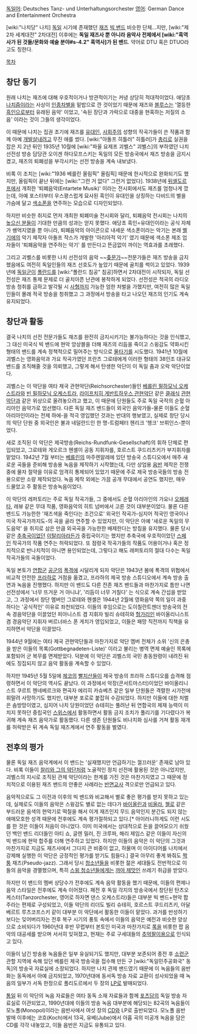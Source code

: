 [[독일어]]: Deutsches Tanz- und Unterhaltungsorchester
[[영어]]: German Dance and Entertainment Orchestra

[wiki:"나치당" 나치] [[독일]] 시기에 존재했던 [[재즈]] [[빅 밴드]] 비슷한 단체...지만, [wiki:"제2차 세계대전" 2차대전] 이후에는 '''독일 재즈사 뿐 아니라 음악사 전체에서 [wiki:"흑역사가 된 것들/문화와 예술 분야#s-4.2" 흑역사]가 된 밴드'''. 약어로 DTU 혹은 DTUO라고도 칭한다.

[[목차]]

== 창단 동기 ==
원래 나치는 재즈에 대해 우호적이거나 방관적이기는 커녕 상당히 적대적이었다. 애당초 [[나치즘]]이라는 사상이 [[인종차별]]을 밑밥으로 깐 것이었기 때문에 재즈와 [[블루스]]는 '열등한 [[흑인]]으로부터 유래된 음악' 이었고, '속된 장단과 가락으로 대중을 현혹하는 저질의 소음' 이라는 것이 그들의 생각이었다.

이 때문에 나치는 집권 초기에 재즈를 [[유대인]], [[사회주의]] 성향의 작곡가들이 쓴 작품과 함께 아예 [[개발살]]내려고 무진 애를 썼다. [wiki:"아돌프 히틀러" 히틀러]가 [[총리]]로 실권을 잡은 지 2년 뒤인 1935년 10월에 [wiki:"파울 요제프 괴벨스" 괴벨스]의 부하였던 나치 선전성 방송 담당관 오이겐 하다모프스키는 독일의 모든 방송국에서 재즈 방송을 금지시켰고, 재즈의 퇴폐성을 부각시키는 선전 방송을 계속 내보냈다.

비록 이 조치는 [wiki:"1936 베를린 올림픽" 올림픽] 때문에 한시적으로 완화되기도 했지만, 올림픽이 끝난 뒤에는 [wiki:"그런 거 없다" 그런거 없었다]. 1938년에 [[뒤셀도르프]]에서 개최한 '퇴폐음악(Entartete Musik)' 이라는 전시회에서도 재즈를 엄청나게 깠는데, 아예 포스터부터 우스꽝스럽게 묘사된 흑인이 유대인을 상징하는 다비드의 별을 가슴에 달고 [[색소폰]]을 연주하는 모습으로 디자인되었다.

하지만 비슷한 취지로 먼저 개최한 퇴폐미술 전시회와 달리, 퇴폐음악 전시회는 나치의 [[높으신 분들]]이 기대한 만큼의 성과는 얻지 못했다. 애당초 흑인=유대인이라는 공식 자체가 쌩억지였을 뿐 아니라, 퇴폐음악의 아이콘으로 내세운 색소폰이라는 악기는 본래 [[벨기에]]의 악기 제작자 아돌프 작스가 개발한 '아리아적 악기' 였기 때문에 색소폰 제조 업자들이 '퇴폐음악을 연주하는 악기' 를 만든다고 뜬금없이 까이는 역효과를 초래했다.

그리고 괴벨스를 비롯한 나치 선전성의 음악 ~~[[좆문가]]~~전문가들은 재즈 방송을 금지했음에도 여전히 독일인들의 재즈 선호도가 높았기 때문에 골치를 썩이고 있었다. 1939년에 [[독일군]]이 [[폴란드]]를 [wiki:"폴란드 침공" 침공]하면서 2차대전이 시작되자, 독일 선전성은 재즈 통제 문제로 더 골치아픈 난관에 봉착하게 되었다. 선전성은 적국의 라디오 방송 청취를 금하고 발각될 시 [[사형]]까지 가능한 엄한 처벌을 가했지만, 여전히 많은 독일인들이 몰래 적국 방송을 청취했고 그 과정에서 방송을 타고 나오던 재즈의 인기도 계속 유지되었다.

== 창단과 활동 ==
결국 나치의 선전 전문가들도 재즈를 완전히 금지시키기는 불가능하다는 것을 인식했고, 그 대신 미국식 빅 밴드에 현악 앙상블을 더해 재즈의 리듬을 죽이고 스윙감도 약화시킨 형태의 밴드를 계속 정책적으로 밀어주는 방식으로 [[물타기]]를 시도했다. 1941년 10월에 괴벨스는 영화음악과 가요 작곡가였던 프란츠 그로테에게 이러한 형태의 38인조 대규모 밴드를 조직해줄 것을 의뢰했고, 그렇게 해서 탄생한 악단이 이 독일 춤과 오락 악단이었다.

괴벨스는 이 악단을 여타 제국 관현악단(Reichsorchester)들인 [[베를린 필하모닉 오케스트라]]와 [[빈 필하모닉 오케스트라]], [[라이프치히 게반트하우스 관현악단]] 같은 [[클래식]] [[관현악단]]과 같은 위상으로 올려놓으려고 했고, 이 때문에 단원들도 주로 독일 국적의 순혈 아리아인 음악가로 엄선했다. 다른 독일 재즈 밴드들이 외국인 음악가들-물론 이들도 순혈 아리아인이라는 전제 하에-을 적극 영입했던 것과는 반대의 행보였고, 실제로 창단 당시의 악단 단원 중 외국인은 불과 네덜란드인 한 명-트럼페터 헨리크 '헹크' 브뤼인스-뿐이었다.

새로 조직된 이 악단은 제국방송(Reichs-Rundfunk-Gesellschaft)의 휘하 단체로 편입되었고, 그로테와 게오르크 헨셸이 공동 지휘자를, 호르스트 쿠드리츠키가 부지휘자를 맡았다. 1942년 7월 부터는 [[베를린]]의 마주렌알레에 있던 방송국 스튜디오에서 매주 새로운 곡들을 준비해 방송용 녹음을 제작하기 시작했는데, 다만 상업용 [[음반]] 제작은 전쟁 중에 물자 절약을 이유로 엄격히 통제되어 있었기 때문에 주로 제국 방송국들의 방송 전용으로만 소량 제작되었다. 녹음 제작 외에는 가끔 공개 무대에서 공연도 했지만, 매우 드물었고 주 활동은 방송녹음이었다.

이 악단의 레퍼토리는 주로 독일 작곡가들, 그 중에서도 순혈 아리아인의 가요나 [[오페레타]], 레뷰 같은 무대 작품, 영화음악의 히트 넘버에서 고른 것이 대부분이었다. 물론 다른 밴드도 가능한한 '재즈색을 죽인다는 조건으로' 외국인 작곡가-심지어 적국인 영국이나 미국 작곡가까지도-의 곡을 골라 연주할 수 있었지만, 이 악단은 아예 '새로운 독일의 무도음악' 을 취지로 삼은 만큼 외국곡을 가능한한 배제한다는 방침을 유지했다. 물론 당시 같은 [[추축국]]이었던 [[이탈리아]]라든가 중립국이기는 했지만 추축국에 우호적이었던 [[스페인]] 작곡가의 작품 연주는 허락되었다. 또 점령국 작곡가들의 작품도 어용이거나 혹은 정치적으로 반나치적이 아니면 용인되었는데, 그렇다고 해도 레퍼토리의 절대 다수는 독일 작곡가들의 곡들이었다.

독일 본토가 [[연합군]] [[공군]]의 [[폭격]]에 시달리게 되자 악단은 1943년 봄에 폭격의 위협에서 비교적 안전한 [[프라하]]로 거점을 옮겼고, 프라하의 제국 방송 스튜디오에서 계속 방송 출연과 녹음을 진행했다. 하지만 이 밴드도 다른 잔존 재즈 밴드들과 마찬가지로 틈만 나면 선전성에서 '너무 뜨거운 거 아니냐', '리듬이 너무 거칠다' 는 식으로 계속 간섭을 받았고, 그 과정에서 창단 멤버인 그로테와 헨셸은 1944년 2월에 영화음악 쪽의 일이 과중하다는 '공식적인' 이유로 좌천되었다. 이들의 후임으로는 도이칠란트젠더 방송국의 전속 경음악단을 이끌었던 피아니스트 겸 지휘자 빌리 슈테히와 [[헝가리]]인 바이올리니스트 겸 경음악단 지휘자 버르너바스 폰 게치가 영입되었고, 이들은 패망 직전까지 직책을 유지하면서 악단을 이끌었다.

1944년 9월에는 여타 제국 관현악단들과 마찬가지로 악단 멤버 전체가 소위 '신의 은총을 받은 이들의 목록(Gottbegnadeten-Liste)' 이라고 불리는 병역 면제 예술인 목록에 포함되어 군 복무를 면제받았다. 덕분에 이 악단은 괴벨스의 국민 총동원령이 내려진 뒤에도 징집되지 않고 음악 활동을 계속할 수 있었다.

하지만 1945년 5월 5일에 [[체코]]의 [[빨치산]]들이 제국 방송의 프라하 스튜디오를 습격해 점령하면서 이 악단의 역사도 끝났다. 이 과정에서 악장(콘서트마스터)이었던 바이올리니스트 쿠르트 헨네베르크와 편곡자 에리히 카슈베츠 같은 일부 단원들은 격렬한 시가전에 휘말려 사망하기도 했지만, 대부분 포로로 붙잡혀 수감되었다. 하지만 이들에 대한 처벌은 솜방망이였고, 심지어 나치 당원이었던 슈테히는 풀려난 뒤 연합국의 제재 능력이 미치지 못하던 중립국인 [[스위스]]에서 활동하면서 활동 금지 조치가 풀리기를 기다렸다가 복귀해 계속 재즈 음악가로 활동했다. 다른 생존 단원들도 비나치화 심사를 거쳐 활동 재개를 허락받은 뒤 계속 독일 재즈계에서 연주 활동을 벌였다.

== 전후의 평가 ==
물론 독일 재즈 음악계에서 이 밴드는 '실재했지만 언급하기는 껄끄러운' 존재로 남아 있다. 비록 이들이 [[찰리와 그의 악단]]처럼 노골적인 정치 선전에 활용된 것은 아니었지만, 괴벨스의 지시로 조직된 관제 악단이라는 한계를 가진 것은 마찬가지였고 그 때문에 정치적으로 이용된 재즈 밴드의 안좋은 사례라는 [[반면교사]] 격으로만 언급되고 있다.

음악적으로도 그 이전과 이후의 빅 밴드와 비교해서 별로 좋은 평가를 받지 못하고 있는데, 실제로도 이들의 음악은 스윙감도 별로 없는 데다가 [[바이올린]]과 [[비올라]], [[첼로]] 같은 부드러운 음색의 현악기로 떡칠을 해서 이게 재즈인지 무드 음악인지 분간도 되지 않는 애매모호한 성격 때문에 전후에도 계속 평가절하되고 있다.[* 아이러니하게도 이런 시도를 한 것은 이들이 처음이 아니었다. 이미 미국에서는 상대적으로 돈을 끌어모으기 쉬웠던 백인 밴드 리더들인 아티 쇼, 글렌 밀러, 진 크루파, 해리 제임스 같은 이들이 자신의 빅 밴드에 현악 합주를 더해 연주하고 있었다. 하지만 이들의 음악은 이 악단의 그것과 마찬가지로 지금도 재즈사에서 그다지 큰 비중이 없고, 하물며 이 아이디어를 나치에서 강제해 실행한 이 악단은 긍정적인 평가를 받기도 힘들다.] 결국 아무리 좋게 봐줘도 [[짝퉁]] 재즈(Pseudo-jazz). 그래서 당시 [[청소년]]들을 비롯한 젊은 세대들도 전반적으로 이들의 음악을 경멸했으며, 특히 [[스윙 청소년]]들에게는 [[까야 제맛]]인 쓰레기 취급을 받았다.

하지만 이 밴드의 멤버 상당수가 전후에도 계속 음악 활동을 했기 때문에, 이들의 편제나 음악 스타일은 전후에도 계속 이어졌다. 패전 후 독일 각지의 방송국에서 창단된 탄츠오케스터(Tanzorchester, 영어로 하자면 댄스 오케스트라)들은 대부분 빅 밴드+현악 합주라는 편제로 구성되었고, 이들 악단의 리더도 빌리 슈테히, 호르스트 쿠드리츠키, 아달베르트 루츠코프스키 같이 대부분 이 악단에서 활동한 이들이 맡았다. 과거를 반성하기 보다는 잊어버리자는 전후 복구 시기의 풍토 속에서 이들의 음악은 예전과 비슷한 양상으로 소비되다가 1960년대 후반 무렵부터 본토인 미국과 마찬가지로 [[록]]을 비롯한 팝 음악의 대공세를 받으며 서서히 잊혀졌고, 현재는 주로 구세대들의 [[추억팔이]]용으로 인식되고 있다.

이들이 남긴 방송용 녹음들은 일부 유실되기도 했지만, 대부분 보존되어 종전 후 [[소련군]] 관할 지역에 속해 있던 베를린 제국 방송국을 접수해 만든 구 [wiki:"독일민주공화국" 동독]의 방송국 자료실에 소장되었다. 하지만 나치 관제 밴드였기 때문에 이 녹음들의 음반화는 동독에서 아예 금지되었고, 1970년대에 동서독 방송 자료 교환이 성사되었을 때 녹음의 일부가 서독 한정으로 폴리도르에서 두 장의 [[LP]]로 발매되었다.

[[통일]] 뒤 이 악단의 녹음 자료들은 여타 동독 소재 자료들과 함께 [[포츠담]]의 독일 방송 자료실로 이관되었고, 1990년대에 이들의 방송 녹음 대부분에 해당되는 82곡의 녹음들이 모노폴(Monopol)이라는 음반사에서 여섯 장의 [[CD]]와 LP로 출반되었다. 모노폴 음반 발매 이후에는 코흐(Koch)에서 13곡, 유베(Jube)에서 아홉 곡의 미공개 녹음을 담은 CD를 각각 내놓았고, 이들 음반은 지금도 유통되고 있다.

